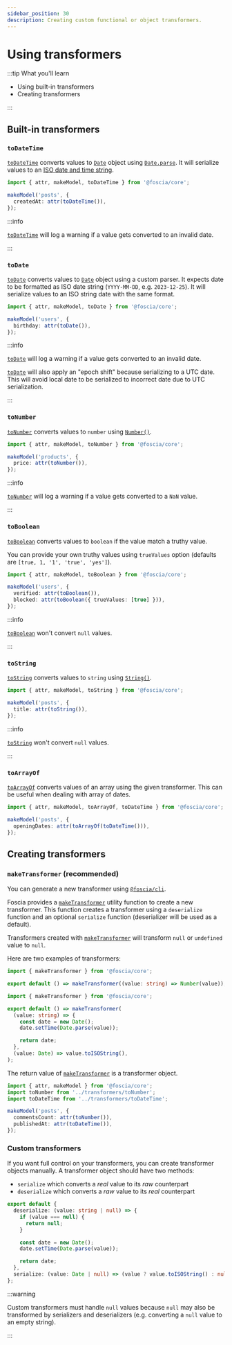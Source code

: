 ```yaml
---
sidebar_position: 30
description: Creating custom functional or object transformers.
---
```



# Using transformers

:::tip What you'll learn

- Using built-in transformers
- Creating transformers

:::

## Built-in transformers

### `toDateTime`

[`toDateTime`](/docs/api/@foscia/core/functions/toDateTime) converts values to
[`Date`](https://developer.mozilla.org/docs/Web/JavaScript/Reference/Global_Objects/Date)
object using
[`Date.parse`](https://developer.mozilla.org/docs/Web/JavaScript/Reference/Global_Objects/Date/parse).
It will serialize values to an
[ISO date and time string](https://developer.mozilla.org/docs/Web/JavaScript/Reference/Global_Objects/Date/toISOString).

```typescript
import { attr, makeModel, toDateTime } from '@foscia/core';

makeModel('posts', {
  createdAt: attr(toDateTime()),
});
```

:::info

[`toDateTime`](/docs/api/@foscia/core/functions/toDateTime) will log a warning
if a value gets converted to an invalid date.

:::

### `toDate`

[`toDate`](/docs/api/@foscia/core/functions/toDate) converts values to
[`Date`](https://developer.mozilla.org/docs/Web/JavaScript/Reference/Global_Objects/Date)
object using a custom parser. It expects
date to be formatted as ISO date string (`YYYY-MM-DD`, e.g. `2023-12-25`).
It will serialize values to an ISO string date with the same format.

```typescript
import { attr, makeModel, toDate } from '@foscia/core';

makeModel('users', {
  birthday: attr(toDate()),
});
```

:::info

[`toDate`](/docs/api/@foscia/core/functions/toDate) will log a warning
if a value gets converted to an invalid date.

[`toDate`](/docs/api/@foscia/core/functions/toDate) will also
apply an "epoch shift" because serializing to a UTC date.
This will avoid local date to be serialized to incorrect date due to UTC
serialization.

:::

### `toNumber`

[`toNumber`](/docs/api/@foscia/core/functions/toNumber) converts values to
`number` using
[`Number()`](https://developer.mozilla.org/docs/Web/JavaScript/Reference/Global_Objects/Number/Number).

```typescript
import { attr, makeModel, toNumber } from '@foscia/core';

makeModel('products', {
  price: attr(toNumber()),
});
```

:::info

[`toNumber`](/docs/api/@foscia/core/functions/toNumber) will log a warning if a value gets converted to a `NaN` value.

:::

### `toBoolean`

[`toBoolean`](/docs/api/@foscia/core/functions/toBoolean) converts values to
`boolean` if the value match a truthy value.

You can provide your own truthy values using `trueValues` option (defaults are
`[true, 1, '1', 'true', 'yes']`).

```typescript
import { attr, makeModel, toBoolean } from '@foscia/core';

makeModel('users', {
  verified: attr(toBoolean()),
  blocked: attr(toBoolean({ trueValues: [true] })),
});
```

:::info

[`toBoolean`](/docs/api/@foscia/core/functions/toBoolean) won't convert `null` values.

:::

### `toString`

[`toString`](/docs/api/@foscia/core/functions/toString) converts values to
`string` using
[`String()`](https://developer.mozilla.org/docs/Web/JavaScript/Reference/Global_Objects/String/String).

```typescript
import { attr, makeModel, toString } from '@foscia/core';

makeModel('posts', {
  title: attr(toString()),
});
```

:::info

[`toString`](/docs/api/@foscia/core/functions/toString) won't convert `null` values.

:::

### `toArrayOf`

[`toArrayOf`](/docs/api/@foscia/core/functions/toArrayOf) converts values of
an array using the given transformer. This can be
useful when dealing with array of dates.

```typescript
import { attr, makeModel, toArrayOf, toDateTime } from '@foscia/core';

makeModel('posts', {
  openingDates: attr(toArrayOf(toDateTime())),
});
```

## Creating transformers

### `makeTransformer` (recommended)

You can generate a new transformer using [`@foscia/cli`](/docs/digging-deeper/usages/cli).

<ShellCommand command="foscia make transformer toDateTime" />

Foscia provides a [`makeTransformer`](/docs/api/@foscia/core/functions/makeTransformer)
utility function to create a new transformer.
This function creates a transformer using a `deserialize` function
and an optional `serialize` function (deserializer will be used as a default).

Transformers created with [`makeTransformer`](/docs/api/@foscia/core/functions/makeTransformer)
will transform `null` or `undefined` value to `null`.

Here are two examples of transformers:

```typescript title="transformers/toNumber.ts"
import { makeTransformer } from '@foscia/core';

export default () => makeTransformer((value: string) => Number(value));
```

```typescript title="transformers/toDateTime.ts"
import { makeTransformer } from '@foscia/core';

export default () => makeTransformer(
  (value: string) => {
    const date = new Date();
    date.setTime(Date.parse(value));

    return date;
  },
  (value: Date) => value.toISOString(),
);
```

The return value of [`makeTransformer`](/docs/api/@foscia/core/functions/makeTransformer)
is a transformer object.

```typescript
import { attr, makeModel } from '@foscia/core';
import toNumber from '../transformers/toNumber';
import toDateTime from '../transformers/toDateTime';

makeModel('posts', {
  commentsCount: attr(toNumber()),
  publishedAt: attr(toDateTime()),
});
```

### Custom transformers

If you want full control on your transformers, you can create transformer
objects manually. A transformer object should have two methods:

- `serialize` which converts a _real_ value to its _raw_ counterpart
- `deserialize` which converts a _raw_ value to its _real_ counterpart

```typescript
export default {
  deserialize: (value: string | null) => {
    if (value === null) {
      return null;
    }

    const date = new Date();
    date.setTime(Date.parse(value));

    return date;
  },
  serialize: (value: Date | null) => (value ? value.toISOString() : null),
};
```

:::warning

Custom transformers must handle `null` values because `null` may also be
transformed by serializers and deserializers (e.g. converting a `null` value to
an empty string).

:::
